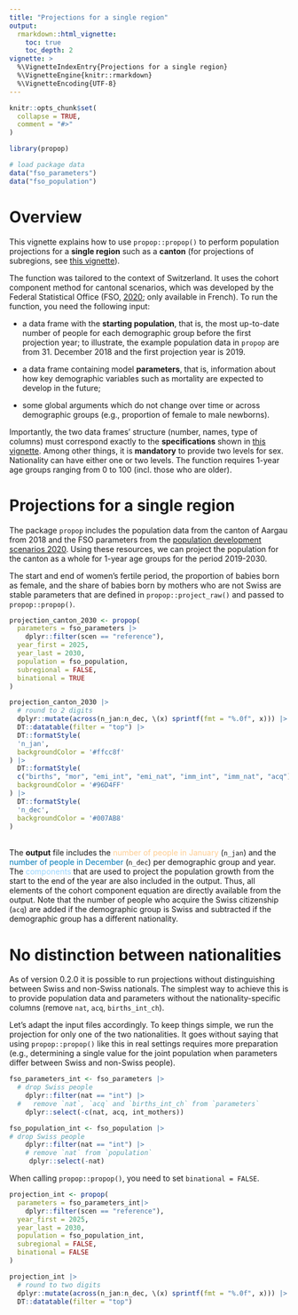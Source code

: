 ```yaml
---
title: "Projections for a single region"
output: 
  rmarkdown::html_vignette:
    toc: true
    toc_depth: 2
vignette: >
  %\VignetteIndexEntry{Projections for a single region}
  %\VignetteEngine{knitr::rmarkdown}
  %\VignetteEncoding{UTF-8}
---
```


```r
knitr::opts_chunk$set(
  collapse = TRUE,
  comment = "#>"
)
```

```r
library(propop)

# load package data
data("fso_parameters")
data("fso_population")
```

# Overview

This vignette explains how to use `propop::propop()` to perform population 
projections for a **single region** such as a **canton** (for projections of 
subregions, see [this vignette](project_multiple_regions.html)). 

The function was tailored to the context of 
Switzerland. It uses the cohort component method for cantonal scenarios, which 
was developed by the Federal Statistical Office (FSO, [2020](https://github.com/statistik-aargau/propop-additional-resources/blob/358ffa280f3777af34d3ac4b2782c1171ed93beb/FSO_2020_Meth_scenarios%20cant.pdf); only available in French). 
To run the function, you need the following input:

-   a data frame with the **starting population**, that is, the most up-to-date
number of people for each demographic group before the first projection year; to
illustrate, the example population data in `propop` are from 31. December 2018 
and the first projection year is 2019.

-   a data frame containing model **parameters**, that is, information about how
key demographic variables such as mortality are expected to develop in the future;

-   some global arguments which do not change over time or across demographic 
groups (e.g., proportion of female to male newborns).

Importantly, the two data frames' structure (number, names, type of columns) must
correspond exactly to the **specifications** shown in [this vignette](prepare_data.html). 
Among other things, it is **mandatory** to provide two levels for sex. Nationality
can have either one or two levels. The function requires 1-year age groups 
ranging from 0 to 100 (incl. those who are older).   

# Projections for a single region

The package `propop` includes the population data from the canton of Aargau from 
2018 and the FSO parameters from the [population development scenarios 2020](https://www.bfs.admin.ch/bfs/en/home/statistics/catalogues-databases.assetdetail.14963221.html). 
Using these resources, we can project the population for the canton as a whole 
for 1-year age groups for the period 2019-2030. 

The start and end of women's fertile period, the proportion of babies born as 
female, and the share of babies born by mothers who are not Swiss are stable 
parameters that are defined in `propop::project_raw()` and passed to 
`propop::propop()`.
\

``` r
projection_canton_2030 <- propop(
  parameters = fso_parameters |> 
    dplyr::filter(scen == "reference"),
  year_first = 2025,
  year_last = 2030,
  population = fso_population,
  subregional = FALSE,
  binational = TRUE
)

projection_canton_2030 |>
  # round to 2 digits
  dplyr::mutate(across(n_jan:n_dec, \(x) sprintf(fmt = "%.0f", x))) |>
  DT::datatable(filter = "top") |> 
  DT::formatStyle(
  'n_jan',
  backgroundColor = '#ffcc8f'
) |> 
  DT::formatStyle(
  c("births", "mor", "emi_int", "emi_nat", "imm_int", "imm_nat", "acq"),
  backgroundColor = '#96D4FF'
) |> 
  DT::formatStyle(
  'n_dec',
  backgroundColor = '#007AB8'
)  
```

\
The **output** file includes the 
<span style="color:#ffcc8f;">number of people in January </span> (`n_jan`) 
and the
<span style="color:#007AB8;">number of people in December </span> (`n_dec`) 
per demographic group and year. The 
<span style="color:#96D4FF;">components</span> 
that are used to project the population growth from the start to the end of the 
year are also included in the output. Thus, all elements of the cohort component 
equation are directly available from the output. Note that the number of people 
who acquire the Swiss citizenship (`acq`) are added if the demographic 
group is Swiss and subtracted if the demographic group has a different 
nationality.
\

# No distinction between nationalities

As of version 0.2.0 it is possible to run projections without distinguishing 
between Swiss and non-Swiss nationals. The simplest way to achieve this is to 
provide population data and parameters without the nationality-specific columns 
(remove `nat`, `acq`, `births_int_ch`).

Let's adapt the input files accordingly. To keep things simple, we run the 
projection for only one of the two nationalities. It goes without saying that 
using `propop::propop()` like this in real settings requires more preparation 
(e.g., determining a single value for the joint population when parameters differ between Swiss and 
non-Swiss people).

``` r
fso_parameters_int <- fso_parameters |>
  # drop Swiss people
    dplyr::filter(nat == "int") |>
  #   remove `nat`, `acq` and `births_int_ch` from `parameters`
    dplyr::select(-c(nat, acq, int_mothers))

fso_population_int <- fso_population |> 
# drop Swiss people
    dplyr::filter(nat == "int") |>
    # remove `nat` from `population`
     dplyr::select(-nat)
```

When calling `propop::propop()`, you need to set `binational = FALSE`.

``` r
projection_int <- propop(
  parameters = fso_parameters_int|> 
    dplyr::filter(scen == "reference"),
  year_first = 2025,
  year_last = 2030,
  population = fso_population_int,
  subregional = FALSE,
  binational = FALSE
)

projection_int |>
  # round to two digits
  dplyr::mutate(across(n_jan:n_dec, \(x) sprintf(fmt = "%.0f", x))) |>
  DT::datatable(filter = "top")
```
\ 
